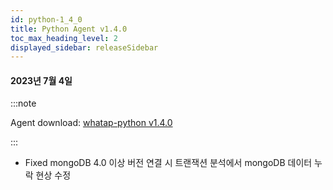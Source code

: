 ```yaml
---
id: python-1_4_0
title: Python Agent v1.4.0
toc_max_heading_level: 2
displayed_sidebar: releaseSidebar
---
```


#### 2023년 7월 4일

:::note

Agent download: [whatap-python v1.4.0](https://pypi.org/project/whatap-python/1.4.0/)

:::

- <Status>Fixed</Status> mongoDB 4.0 이상 버전 연결 시 트랜잭션 분석에서 mongoDB 데이터 누락 현상 수정
